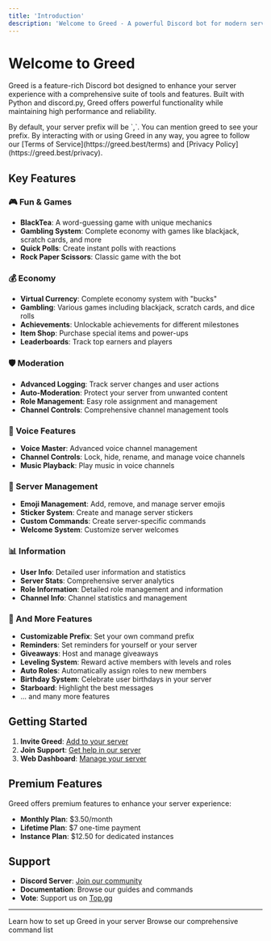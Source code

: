 ```yaml
---
title: 'Introduction'
description: 'Welcome to Greed - A powerful Discord bot for modern servers'
---
```


# Welcome to Greed

Greed is a feature-rich Discord bot designed to enhance your server experience with a comprehensive suite of tools and features. Built with Python and discord.py, Greed offers powerful functionality while maintaining high performance and reliability.

<Info>
By default, your server prefix will be `,`. You can mention greed to see your prefix.
</Info>

<Warning>
By interacting with or using Greed in any way, you agree to follow our [Terms of Service](https://greed.best/terms) and [Privacy Policy](https://greed.best/privacy).
</Warning>

## Key Features

### 🎮 Fun & Games
- **BlackTea**: A word-guessing game with unique mechanics
- **Gambling System**: Complete economy with games like blackjack, scratch cards, and more
- **Quick Polls**: Create instant polls with reactions
- **Rock Paper Scissors**: Classic game with the bot

### 💰 Economy
- **Virtual Currency**: Complete economy system with "bucks"
- **Gambling**: Various games including blackjack, scratch cards, and dice rolls
- **Achievements**: Unlockable achievements for different milestones
- **Item Shop**: Purchase special items and power-ups
- **Leaderboards**: Track top earners and players

### 🛡️ Moderation
- **Advanced Logging**: Track server changes and user actions
- **Auto-Moderation**: Protect your server from unwanted content
- **Role Management**: Easy role assignment and management
- **Channel Controls**: Comprehensive channel management tools

### 🎵 Voice Features
- **Voice Master**: Advanced voice channel management
- **Channel Controls**: Lock, hide, rename, and manage voice channels
- **Music Playback**: Play music in voice channels

### 🎨 Server Management
- **Emoji Management**: Add, remove, and manage server emojis
- **Sticker System**: Create and manage server stickers
- **Custom Commands**: Create server-specific commands
- **Welcome System**: Customize server welcomes

### 📊 Information
- **User Info**: Detailed user information and statistics
- **Server Stats**: Comprehensive server analytics
- **Role Information**: Detailed role management and information
- **Channel Info**: Channel statistics and management

### 🧩 And More Features
- **Customizable Prefix**: Set your own command prefix
- **Reminders**: Set reminders for yourself or your server
- **Giveaways**: Host and manage giveaways
- **Leveling System**: Reward active members with levels and roles
- **Auto Roles**: Automatically assign roles to new members
- **Birthday System**: Celebrate user birthdays in your server
- **Starboard**: Highlight the best messages
- ... and many more features

## Getting Started

1. **Invite Greed**: [Add to your server](https://greed.best/invite)
2. **Join Support**: [Get help in our server](https://discord.gg/greedbot)
3. **Web Dashboard**: [Manage your server](https://greed.best/dashboard)

## Premium Features

Greed offers premium features to enhance your server experience:
- **Monthly Plan**: $3.50/month
- **Lifetime Plan**: $7 one-time payment
- **Instance Plan**: $12.50 for dedicated instances

## Support

- **Discord Server**: [Join our community](https://discord.gg/greedbot)
- **Documentation**: Browse our guides and commands
- **Vote**: Support us on [Top.gg](https://top.gg/bot/1149535834756874250)

---

<CardGroup cols={2}>
  <Card
    title="Quick Start"
    icon="rocket"
    href="/quickstart"
  >
    Learn how to set up Greed in your server
  </Card>
  <Card
    title="Commands"
    icon="terminal"
    href="https://greed.best/commands"
  >
    Browse our comprehensive command list
  </Card>
</CardGroup>